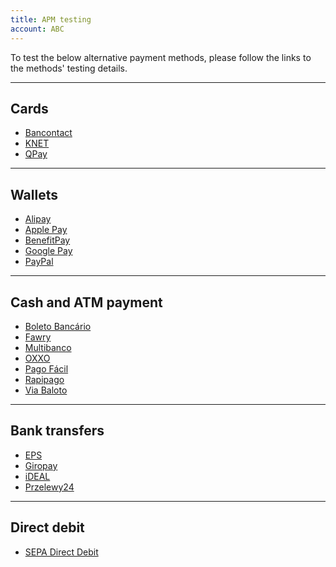 ```yaml
---
title: APM testing
account: ABC
---
```


To test the below alternative payment methods, please follow the links to the methods' testing details.

---

## Cards

*   [Bancontact](/payments/payment-methods/cards/bancontact#Testing_Bancontact)
*   [KNET](/payments/payment-methods/cards/knet#Testing_KNET)
*   [QPay](/payments/payment-methods/cards/qpay#Testing_QPay)

---

## Wallets

*   [Alipay](/payments/payment-methods/wallets/alipay#Testing_Alipay)
*   [Apple Pay](/payments/payment-methods/wallets/apple-pay#Testing_Apple_Pay)
*   [BenefitPay](s/payments/payment-methods/wallets/benefitpay#Testing_BenefitPay)
*   [Google Pay](/payments/payment-methods/wallets/google-pay#Testing_Google_Pay)
*   [PayPal](/payments/payment-methods/wallets/paypal#Testing_PayPay)

---

## Cash and ATM payment

*   [Boleto Bancário](/payments/payment-methods/cash-and-atm-payment/boleto-bancario#BoletoBanc%C3%A1rio-Testing)
*   [Fawry](/payments/payment-methods/cash-and-atm-payment/fawry#Testing_Fawry)
*   [Multibanco](/payments/payment-methods/cash-and-atm-payment/multibanco#Testing_Multibanco)
*   [OXXO](/payments/payment-methods/cash-and-atm-payment/oxxo#Testing_OXXO)
*   [Pago Fácil](/payments/payment-methods/cash-and-atm-payment/pago-facil#Testing)
*   [Rapipago](/payments/payment-methods/cash-and-atm-payment/rapipago#Testing)
*   [Via Baloto](/payments/payment-methods/cash-and-atm-payment/via-baloto#Testing)

---

## Bank transfers

*   [EPS](/payments/payment-methods/bank-transfers/eps#Testing_EPS)
*   [Giropay](/payments/payment-methods/bank-transfers/giropay#Testing_Giropay)
*   [iDEAL](/payments/payment-methods/bank-transfers/ideal#Testing_iDEAL)
*   [Przelewy24](/payments/payment-methods/bank-transfers/przelewy24#Testing_Przelewy24)

---

## Direct debit

*   [SEPA Direct Debit](/payments/payment-methods/direct-debit/sepa-direct-debit#Testing_SDD)
